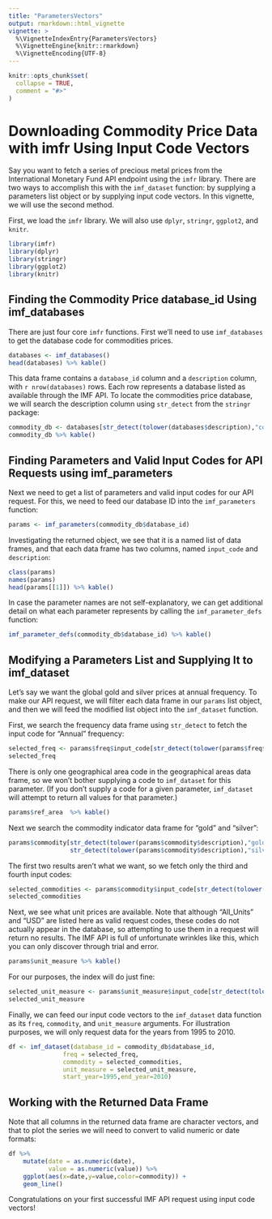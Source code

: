 ```yaml
---
title: "ParametersVectors"
output: rmarkdown::html_vignette
vignette: >
  %\VignetteIndexEntry{ParametersVectors}
  %\VignetteEngine{knitr::rmarkdown}
  %\VignetteEncoding{UTF-8}
---
```

```r
knitr::opts_chunk$set(
  collapse = TRUE,
  comment = "#>"
)
```

# Downloading Commodity Price Data with imfr Using Input Code Vectors

Say you want to fetch a series of precious metal prices from the International Monetary Fund API endpoint using the `imfr` library. There are two ways to accomplish this with the `imf_dataset` function: by supplying a parameters list object or by supplying input code vectors. In this vignette, we will use the second method. 

First, we load the `imfr` library. We will also use `dplyr`, `stringr`, `ggplot2`, and `knitr`.

```r
library(imfr)
library(dplyr)
library(stringr)
library(ggplot2)
library(knitr)
```

## Finding the Commodity Price database_id Using imf_databases

There are just four core `imfr` functions. First we'll need to use `imf_databases` to get the database code for commodities prices.

```r
databases <- imf_databases()
head(databases) %>% kable()
```

This data frame contains a `database_id` column and a `description` column, with `r nrow(databases)` rows. Each row represents a database listed as available through the IMF API. To locate the commodities price database, we will search the description column using `str_detect` from the `stringr` package:

```r
commodity_db <- databases[str_detect(tolower(databases$description),"commodity price"),]
commodity_db %>% kable()
```

## Finding Parameters and Valid Input Codes for API Requests using imf_parameters

Next we need to get a list of parameters and valid input codes for our API request. For this, we need to feed our database ID into the `imf_parameters` function:

```r
params <- imf_parameters(commodity_db$database_id)
```

Investigating the returned object, we see that it is a named list of data frames, and that each data frame has two columns, named `input_code` and `description`:

```r
class(params)
names(params)
head(params[[1]]) %>% kable()
```

In case the parameter names are not self-explanatory, we can get additional detail on what each parameter represents by calling the `imf_parameter_defs` function:

```r
imf_parameter_defs(commodity_db$database_id) %>% kable()
```

## Modifying a Parameters List and Supplying It to imf_dataset

Let's say we want the global gold and silver prices at annual frequency. To make our API request, we will filter each data frame in our `params` list object, and then we will feed the modified list object into the `imf_dataset` function.

First, we search the frequency data frame using `str_detect` to fetch the input code for "Annual" frequency:

```r
selected_freq <- params$freq$input_code[str_detect(tolower(params$freq$description),"annual")]
selected_freq
```

There is only one geographical area code in the geographical areas data frame, so we won't bother supplying a code to `imf_dataset` for this parameter. (If you don't supply a code for a given parameter, `imf_dataset` will attempt to return all values for that parameter.)

```r
params$ref_area  %>% kable()
```

Next we search the commodity indicator data frame for "gold" and "silver":

```r
params$commodity[str_detect(tolower(params$commodity$description),"gold") |
                 str_detect(tolower(params$commodity$description),"silver"),] %>% kable()
```

The first two results aren't what we want, so we fetch only the third and fourth input codes:

```r
selected_commodities <- params$commodity$input_code[str_detect(tolower(params$commodity$description),"gold") | str_detect(tolower(params$commodity$description),"silver")][c(3,4)]
selected_commodities
```

Next, we see what unit prices are available. Note that although "All_Units" and "USD" are listed here as valid request codes, these codes do not actually appear in the database, so attempting to use them in a request will return no results. The IMF API is full of unfortunate wrinkles like this, which you can only discover through trial and error.

```r
params$unit_measure %>% kable()
```

For our purposes, the index will do just fine:

```r
selected_unit_measure <- params$unit_measure$input_code[str_detect(tolower(params$unit_measure$description),"index")]
selected_unit_measure
```

Finally, we can feed our input code vectors to the `imf_dataset` data function as its `freq`, `commodity`, and `unit_measure` arguments. For illustration purposes, we will only request data for the years from 1995 to 2010.

```r
df <- imf_dataset(database_id = commodity_db$database_id,
               freq = selected_freq,
               commodity = selected_commodities,
               unit_measure = selected_unit_measure,
               start_year=1995,end_year=2010)
```

## Working with the Returned Data Frame

Note that all columns in the returned data frame are character vectors, and that to plot the series we will need to convert to valid numeric or date formats:

```r
df %>%
    mutate(date = as.numeric(date),
           value = as.numeric(value)) %>%
    ggplot(aes(x=date,y=value,color=commodity)) +
    geom_line()
```

Congratulations on your first successful IMF API request using input code vectors!